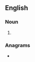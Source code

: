 {{also|turn-coats|turn coats}}
==English==

===Noun===
{{head|en|noun plural form}}

# {{plural of|turncoat|lang=en}}

===Anagrams===
* {{anagrams|en|turns coat}}